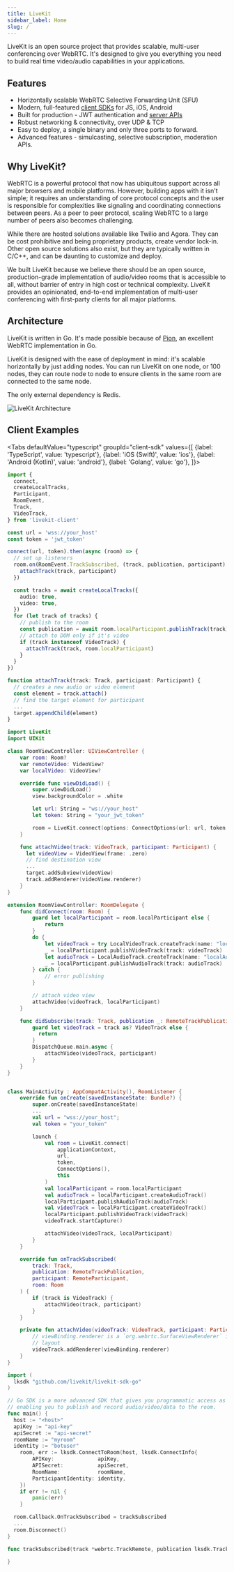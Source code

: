 ```yaml
---
title: LiveKit
sidebar_label: Home
slug: /
---
```


LiveKit is an open source project that provides scalable, multi-user conferencing over WebRTC. It's designed to give you everything you need to build real time video/audio capabilities in your applications.

## Features

- Horizontally scalable WebRTC Selective Forwarding Unit (SFU)
- Modern, full-featured [client SDKs](references/client-sdks.md) for JS, iOS, Android
- Built for production - JWT authentication and [server APIs](references/server-apis.md)
- Robust networking & connectivity, over UDP & TCP
- Easy to deploy, a single binary and only three ports to forward.
- Advanced features - simulcasting, selective subscription, moderation APIs.

## Why LiveKit?

WebRTC is a powerful protocol that now has ubiquitous support across all major browsers and mobile platforms. However, building apps with it isn't simple; it requires an understanding of core protocol concepts and the user is responsible for complexities like signaling and coordinating connections between peers. As a peer to peer protocol, scaling WebRTC to a large number of peers also becomes challenging.

While there are hosted solutions available like Twilio and Agora. They can be cost prohibitive and being proprietary products, create vendor lock-in. Other open source solutions also exist, but they are typically written in C/C++, and can be daunting to customize and deploy.

We built LiveKit because we believe there should be an open source, production-grade implementation of audio/video rooms that is accessible to all, without barrier of entry in high cost or technical complexity. LiveKit provides an opinionated, end-to-end implementation of multi-user conferencing with first-party clients for all major platforms.

## Architecture

LiveKit is written in Go. It's made possible because of [Pion](https://github.com/pion/webrtc), an excellent WebRTC implementation in Go.

LiveKit is designed with the ease of deployment in mind: it's scalable horizontally by just adding nodes. You can run LiveKit on one node, or 100 nodes, they can route node to node to ensure clients in the same room are connected to the same node.

The only external dependency is Redis.

![LiveKit Architecture](/img/architecture.png)

## Client Examples

<Tabs
  defaultValue="typescript"
  groupId="client-sdk"
  values={[
    {label: 'TypeScript', value: 'typescript'},
    {label: 'iOS (Swift)', value: 'ios'},
    {label: 'Android (Kotlin)', value: 'android'},
    {label: 'Golang', value: 'go'},
  ]}>
  <TabItem value="typescript">

```typescript
import {
  connect,
  createLocalTracks,
  Participant,
  RoomEvent,
  Track,
  VideoTrack,
} from 'livekit-client'

const url = 'wss://your_host'
const token = 'jwt_token'

connect(url, token).then(async (room) => {
  // set up listeners
  room.on(RoomEvent.TrackSubscribed, (track, publication, participant) => {
    attachTrack(track, participant)
  })

  const tracks = await createLocalTracks({
    audio: true,
    video: true,
  })
  for (let track of tracks) {
    // publish to the room
    const publication = await room.localParticipant.publishTrack(track)
    // attach to DOM only if it's video
    if (track instanceof VideoTrack) {
      attachTrack(track, room.localParticipant)
    }
  }
})

function attachTrack(track: Track, participant: Participant) {
  // creates a new audio or video element
  const element = track.attach()
  // find the target element for participant
  ...
  target.appendChild(element)
}

```

  </TabItem>
  <TabItem value="ios">

```swift
import LiveKit
import UIKit

class RoomViewController: UIViewController {
    var room: Room?
    var remoteVideo: VideoView?
    var localVideo: VideoView?

    override func viewDidLoad() {
        super.viewDidLoad()
        view.backgroundColor = .white

        let url: String = "ws://your_host"
        let token: String = "your_jwt_token"

        room = LiveKit.connect(options: ConnectOptions(url: url, token: token), delegate: self)
    }

    func attachVideo(track: VideoTrack, participant: Participant) {
      let videoView = VideoView(frame: .zero)
      // find destination view
      ...
      target.addSubview(videoView)
      track.addRenderer(videoView.renderer)
    }
}

extension RoomViewController: RoomDelegate {
    func didConnect(room: Room) {
        guard let localParticipant = room.localParticipant else {
            return
        }
        do {
            let videoTrack = try LocalVideoTrack.createTrack(name: "localVideo")
            _ = localParticipant.publishVideoTrack(track: videoTrack)
            let audioTrack = LocalAudioTrack.createTrack(name: "localAudio")
            _ = localParticipant.publishAudioTrack(track: audioTrack)
        } catch {
            // error publishing
        }

        // attach video view
        attachVideo(videoTrack, localParticipant)
    }

    func didSubscribe(track: Track, publication _: RemoteTrackPublication, participant _: RemoteParticipant) {
        guard let videoTrack = track as? VideoTrack else {
          return
        }
        DispatchQueue.main.async {
            attachVideo(videoTrack, participant)
        }
    }
}
```

  </TabItem>
  <TabItem value="android">


```kt

class MainActivity : AppCompatActivity(), RoomListener {
    override fun onCreate(savedInstanceState: Bundle?) {
        super.onCreate(savedInstanceState)
        ...
        val url = "wss://your_host";
        val token = "your_token"

        launch {
            val room = LiveKit.connect(
                applicationContext,
                url,
                token,
                ConnectOptions(),
                this
            )
            val localParticipant = room.localParticipant
            val audioTrack = localParticipant.createAudioTrack()
            localParticipant.publishAudioTrack(audioTrack)
            val videoTrack = localParticipant.createVideoTrack()
            localParticipant.publishVideoTrack(videoTrack)
            videoTrack.startCapture()

            attachVideo(videoTrack, localParticipant)
        }
    }

    override fun onTrackSubscribed(
        track: Track,
        publication: RemoteTrackPublication,
        participant: RemoteParticipant,
        room: Room
    ) {
        if (track is VideoTrack) {
            attachVideo(track, participant)
        }
    }

    private fun attachVideo(videoTrack: VideoTrack, participant: Participant) {
        // viewBinding.renderer is a `org.webrtc.SurfaceViewRenderer` in your
        // layout
        videoTrack.addRenderer(viewBinding.renderer)
    }
}

```

</TabItem>

<TabItem value="go">

```go
import (
  lksdk "github.com/livekit/livekit-sdk-go"
)

// Go SDK is a more advanced SDK that gives you programmatic access as a client
// enabling you to publish and record audio/video/data to the room.
func main() {
  host := "<host>"
  apiKey := "api-key"
  apiSecret := "api-secret"
  roomName := "myroom"
  identity := "botuser"
	room, err := lksdk.ConnectToRoom(host, lksdk.ConnectInfo{
		APIKey:              apiKey,
		APISecret:           apiSecret,
		RoomName:            roomName,
		ParticipantIdentity: identity,
	})
	if err != nil {
		panic(err)
	}

  room.Callback.OnTrackSubscribed = trackSubscribed
  ...
  room.Disconnect()
}

func trackSubscribed(track *webrtc.TrackRemote, publication lksdk.TrackPublication, rp *lksdk.RemoteParticipant) {

}
```

</TabItem>
</Tabs>
